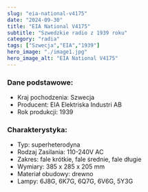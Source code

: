 ```yaml
---
slug: "eia-national-v4175"
date: "2024-09-30"
title: "EIA National V4175"
subtitle: "Szwedzkie radio z 1939 roku"
category: "radia"
tags: ["Szwecja","EIA","1939"]
hero_image: "./image1.jpg"
hero_image_alt: "EIA National V4175"
---
```


### Dane podstawowe:

- Kraj pochodzenia: Szwecja
- Producent: EIA Elektriska Industri AB
- Rok produkcji: 1939

### Charakterystyka:

- Typ: superheterodyna
- Rodzaj Zasilania: 110-240V AC
- Zakres: fale krótkie, fale średnie, fale długie
- Wymiary: 385 x 285 x 205 mm
- Materiał obudowy: drewno
- Lampy: 6J8G, 6K7G, 6Q7G, 6V6G, 5Y3G
